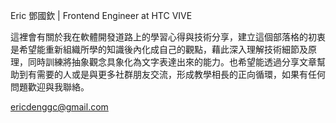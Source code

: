 
Eric 鄧國欽 | Frontend Engineer at HTC VIVE

<AboutMe />

這裡會有關於我在軟體開發道路上的學習心得與技術分享，建立這個部落格的初衷是希望能重新組織所學的知識後內化成自己的觀點，藉此深入理解技術細節及原理，同時訓練將抽象觀念具象化為文字表達出來的能力。也希望能透過分享文章幫助到有需要的人或是與更多社群朋友交流，形成教學相長的正向循環，如果有任何問題歡迎與我聯絡。

ericdenggc@gmail.com
